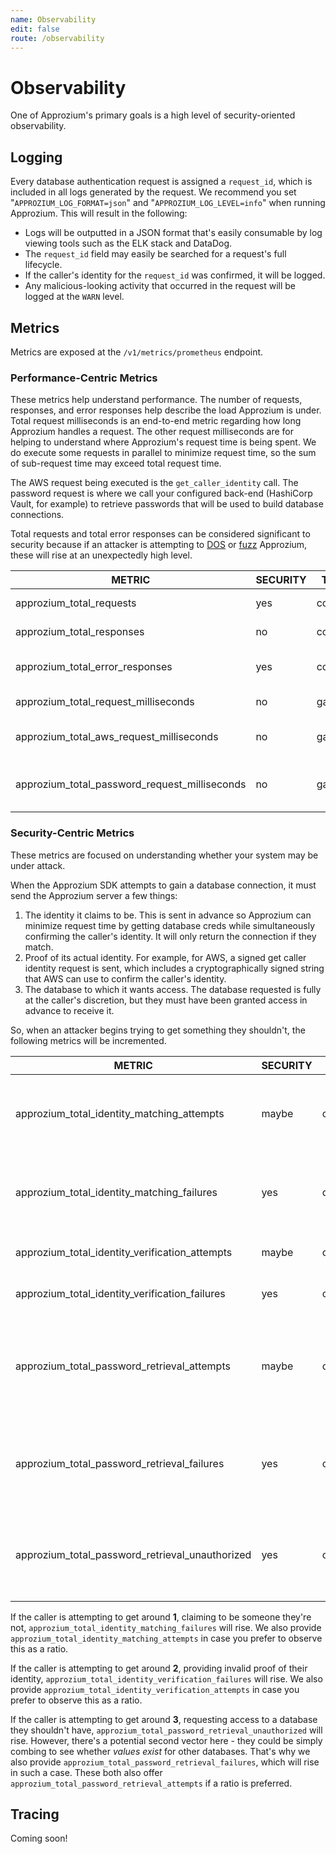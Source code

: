 ```yaml
---
name: Observability
edit: false
route: /observability
---
```


# Observability

One of Approzium's primary goals is a high level of security-oriented observability.

## Logging

Every database authentication request is assigned a `request_id`, which is included in all logs generated by the request.
We recommend you set "`APPROZIUM_LOG_FORMAT=json`" and "`APPROZIUM_LOG_LEVEL=info`" when running Approzium. This will result
in the following:

- Logs will be outputted in a JSON format that's easily consumable by log viewing tools such as the ELK stack and DataDog.
- The `request_id` field may easily be searched for a request's full lifecycle.
- If the caller's identity for the `request_id` was confirmed, it will be logged.
- Any malicious-looking activity that occurred in the request will be logged at the `WARN` level.

## Metrics

Metrics are exposed at the `/v1/metrics/prometheus` endpoint.

### Performance-Centric Metrics

These metrics help understand performance. The number of requests, responses, and error responses help describe the load
Approzium is under. Total request milliseconds is an end-to-end metric regarding how long Approzium handles a request.
The other request milliseconds are for helping to understand where Approzium's request time is being spent. We do execute
some requests in parallel to minimize request time, so the sum of sub-request time may exceed total request time.

The AWS request being executed is the `get_caller_identity` call. The password request is where we call your configured
back-end (HashiCorp Vault, for example) to retrieve passwords that will be used to build database connections.

Total requests and total error responses can be considered significant to security because if an attacker is attempting
to [DOS](https://en.wikipedia.org/wiki/Denial-of-service_attack) or [fuzz](https://owasp.org/www-community/Fuzzing)
Approzium, these will rise at an unexpectedly high level.

| METRIC                                          | SECURITY | TYPE    | DESCRIPTION                                                                             |
|-------------------------------------------------|----------|---------|-----------------------------------------------------------------------------------------|
| approzium_total_requests                        | yes      | counter | Total number of requests                                                                |
| approzium_total_responses                       | no       | counter | Total number of responses                                                               |
| approzium_total_error_responses                 | yes      | counter | Total number of error responses                                                         |
| approzium_total_request_milliseconds            | no       | gauge   | Total request milliseconds                                                              |
| approzium_total_aws_request_milliseconds        | no       | gauge   | Total AWS request milliseconds                                                          |
| approzium_total_password_request_milliseconds   | no       | gauge   | Total password retrieval milliseconds                                                   |

### Security-Centric Metrics

These metrics are focused on understanding whether your system may be under attack.

When the Approzium SDK attempts to gain a database connection, it must send the Approzium server a few things:

1. The identity it claims to be. This is sent in advance so Approzium can minimize request time by getting database creds
   while simultaneously confirming the caller's identity. It will only return the connection if they match.
2. Proof of its actual identity. For example, for AWS, a signed get caller identity request is sent, which includes a
   cryptographically signed string that AWS can use to confirm the caller's identity.
3. The database to which it wants access. The database requested is fully at the caller's discretion, but they must have
   been granted access in advance to receive it.

So, when an attacker begins trying to get something they shouldn't, the following metrics will be incremented.

| METRIC                                          | SECURITY | TYPE    | DESCRIPTION                                                                             |
|-------------------------------------------------|----------|---------|-----------------------------------------------------------------------------------------|
| approzium_total_identity_matching_attempts      | maybe    | counter | Total checks of whether the identity a caller claims matches their actual identity      |
| approzium_total_identity_matching_failures      | yes      | counter | Total calls where caller claimed an identity that was not their actual identity         |
| approzium_total_identity_verification_attempts  | maybe    | counter | Total attempts to verify caller identity                                                |
| approzium_total_identity_verification_failures  | yes      | counter | Total failures to verify caller identity                                                |
| approzium_total_password_retrieval_attempts     | maybe    | counter | The number of times a caller has requested a password from the database to authenticate |
| approzium_total_password_retrieval_failures     | yes      | counter | The number of times a caller has failed to retrieve a password for any reason           |
| approzium_total_password_retrieval_unauthorized | yes      | counter | The number of times a caller has been unauthorized to retrieve a password               |

If the caller is attempting to get around **1**, claiming to be someone they're not, `approzium_total_identity_matching_failures`
will rise. We also provide `approzium_total_identity_matching_attempts` in case you prefer to observe this as a ratio.

If the caller is attempting to get around **2**, providing invalid proof of their identity, `approzium_total_identity_verification_failures`
will rise. We also provide `approzium_total_identity_verification_attempts` in case you prefer to observe this as a ratio.

If the caller is attempting to get around **3**, requesting access to a database they shouldn't have, `approzium_total_password_retrieval_unauthorized`
will rise. However, there's a potential second vector here - they could be simply combing to see whether _values exist_ for other
databases. That's why we also provide `approzium_total_password_retrieval_failures`, which will rise in such a case. These both
also offer `approzium_total_password_retrieval_attempts` if a ratio is preferred.

## Tracing

Coming soon!


